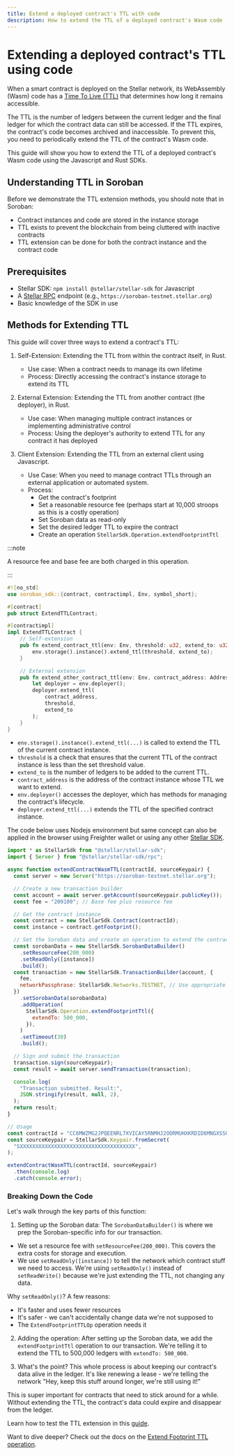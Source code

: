```yaml
---
title: Extend a deployed contract's TTL with code
description: How to extend the TTL of a deployed contract's Wasm code
---
```



# Extending a deployed contract's TTL using code

When a smart contract is deployed on the Stellar network, its WebAssembly (Wasm) code has a [Time To Live (TTL)](../../../learn/encyclopedia/storage/state-archival.mdx#ttl) that determines how long it remains accessible.

The TTL is the number of ledgers between the current ledger and the final ledger for which the contract data can still be accessed. If the TTL expires, the contract's code becomes archived and inaccessible. To prevent this, you need to periodically extend the TTL of the contract's Wasm code.

This guide will show you how to extend the TTL of a deployed contract's Wasm code using the Javascript and Rust SDKs.

## Understanding TTL in Soroban

Before we demonstrate the TTL extension methods, you should note that in Soroban:

- Contract instances and code are stored in the instance storage
- TTL exists to prevent the blockchain from being cluttered with inactive contracts
- TTL extension can be done for both the contract instance and the contract code

## Prerequisites

- Stellar SDK: `npm install @stellar/stellar-sdk` for Javascript
- A [Stellar RPC](../../../data/apis/rpc/README.mdx) endpoint (e.g., `https://soroban-testnet.stellar.org`)
- Basic knowledge of the SDK in use

## Methods for Extending TTL

This guide will cover three ways to extend a contract's TTL:

1. Self-Extension: Extending the TTL from within the contract itself, in Rust.
   - Use case: When a contract needs to manage its own lifetime
   - Process: Directly accessing the contract's instance storage to extend its TTL

2. External Extension: Extending the TTL from another contract (the deployer), in Rust.
   - Use case: When managing multiple contract instances or implementing administrative control
   - Process: Using the deployer's authority to extend TTL for any contract it has deployed

3. Client Extension: Extending the TTL from an external client using Javascript.
   - Use Case: When you need to manage contract TTLs through an external application or automated system.
   - Process:
     - Get the contract's footprint
     - Set a reasonable resource fee (perhaps start at 10,000 stroops as this is a costly operation)
     - Set Soroban data as read-only
     - Set the desired ledger TTL to expire the contract
     - Create an operation `StellarSdk.Operation.extendFootprintTtl`

:::note

A resource fee and base fee are both charged in this operation.

:::

<Tabs groupId="language" defaultValue="rust">
<TabItem value="rust" label="Rust">

```rust
#![no_std]
use soroban_sdk::{contract, contractimpl, Env, symbol_short};

#[contract]
pub struct ExtendTTLContract;

#[contractimpl]
impl ExtendTTLContract {
    // Self-extension
    pub fn extend_contract_ttl(env: Env, threshold: u32, extend_to: u32) {
        env.storage().instance().extend_ttl(threshold, extend_to);
    }

    // External extension
    pub fn extend_other_contract_ttl(env: Env, contract_address: Address, threshold: u32, extend_to: u32) {
        let deployer = env.deployer();
        deployer.extend_ttl(
            contract_address,
            threshold,
            extend_to
        );
    }
}
```

- `env.storage().instance().extend_ttl(...)` is called to extend the TTL of the current contract instance.
- `threshold` is a check that ensures that the current TTL of the contract instance is less than the set threshold value.
- `extend_to` is the number of ledgers to be added to the current TTL.
- `contract_address` is the address of the contract instance whose TTL we want to extend.
- `env.deployer()` accesses the deployer, which has methods for managing the contract's lifecycle.
- `deployer.extend_ttl(...)` extends the TTL of the specified contract instance.

</TabItem>
<TabItem value="js" label="JS">

The code below uses Nodejs environment but same concept can also be applied in the browser using Freighter wallet or using any other [Stellar SDK](../../../tools/sdks/client-sdks.mdx).

```javascript
import * as StellarSdk from "@stellar/stellar-sdk";
import { Server } from "@stellar/stellar-sdk/rpc";

async function extendContractWasmTTL(contractId, sourceKeypair) {
  const server = new Server("https://soroban-testnet.stellar.org");

  // Create a new transaction builder
  const account = await server.getAccount(sourceKeypair.publicKey());
  const fee = "200100"; // Base fee plus resource fee

  // Get the contract instance
  const contract = new StellarSdk.Contract(contractId);
  const instance = contract.getFootprint();

  // Set the Soroban data and create an operation to extend the contract's TTL
  const sorobanData = new StellarSdk.SorobanDataBuilder()
    .setResourceFee(200_000)
    .setReadOnly([instance])
    .build();
  const transaction = new StellarSdk.TransactionBuilder(account, {
    fee,
    networkPassphrase: StellarSdk.Networks.TESTNET, // Use appropriate network
  })
    .setSorobanData(sorobanData)
    .addOperation(
      StellarSdk.Operation.extendFootprintTtl({
        extendTo: 500_000,
      }),
    )
    .setTimeout(30)
    .build();

  // Sign and submit the transaction
  transaction.sign(sourceKeypair);
  const result = await server.sendTransaction(transaction);

  console.log(
    "Transaction submitted. Result:",
    JSON.stringify(result, null, 2),
  );
  return result;
}

// Usage
const contractId = "CC6MWZMG2JPQEENRL7XVICAY5RNMHJ2OORMUHXKRDID6MNGXSSOJZLLF";
const sourceKeypair = StellarSdk.Keypair.fromSecret(
  "SXXXXXXXXXXXXXXXXXXXXXXXXXXXXXXXXXXXXX",
);

extendContractWasmTTL(contractId, sourceKeypair)
  .then(console.log)
  .catch(console.error);
```

### Breaking Down the Code

Let's walk through the key parts of this function:

1. Setting up the Soroban data: The `SorobanDataBuilder()` is where we prep the Soroban-specific info for our transaction.

- We set a resource fee with `setResourceFee(200_000)`. This covers the extra costs for storage and execution.
- We use `setReadOnly([instance])` to tell the network which contract stuff we need to access. We're using `setReadOnly()` instead of `setReadWrite()` because we're just extending the TTL, not changing any data.

Why `setReadOnly()`? A few reasons:

- It's faster and uses fewer resources
- It's safer - we can't accidentally change data we're not supposed to
- The `ExtendFootprintTTLOp` operation needs it

2. Adding the operation: After setting up the Soroban data, we add the `extendFootprintTtl` operation to our transaction. We're telling it to extend the TTL to 500,000 ledgers with `extendTo: 500_000`.

3. What's the point? This whole process is about keeping our contract's data alive in the ledger. It's like renewing a lease - we're telling the network "Hey, keep this stuff around longer, we're still using it!"

This is super important for contracts that need to stick around for a while. Without extending the TTL, the contract's data could expire and disappear from the ledger.

</TabItem>
</Tabs>

Learn how to test the TTL extension in this [guide](../archival/test-ttl-extension.mdx).

Want to dive deeper? Check out the docs on the [Extend Footprint TTL operation](../../../learn/encyclopedia/storage/state-archival.mdx#extendfootprintttlop).
